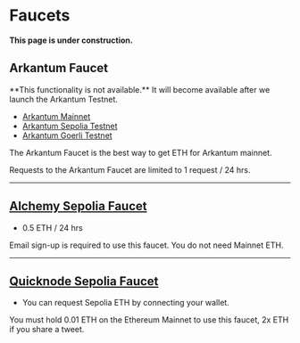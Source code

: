 
# Faucets

<Callout emoji="🚧">**This page is under construction.**</Callout>

## Arkantum Faucet

<Callout emoji="🚧">
  **This functionality is not available.** It will become available after we
  launch the Arkantum Testnet.
</Callout>

- [Arkantum Mainnet](https://faucet.arkantum.com)
- [Arkantum Sepolia Testnet](https://sepolia.faucet.arkantum.com)
- [Arkantum Goerli Testnet](https://goerli.faucet.arkantum.com)

The Arkantum Faucet is the best way to get ETH for Arkantum mainnet.

<Callout type="info" emoji="ℹ️">
  Requests to the Arkantum Faucet are limited to 1 request / 24 hrs.
</Callout>

---

## [Alchemy Sepolia Faucet](https://sepoliafaucet.com/)

- 0.5 ETH / 24 hrs

<Callout type="info" emoji="ℹ️">
  Email sign-up is required to use this faucet. You do not need Mainnet ETH.
</Callout>

---

## [Quicknode Sepolia Faucet](https://faucet.quicknode.com/ethereum/sepolia)

- You can request Sepolia ETH by connecting your wallet.

<Callout type="info" emoji="ℹ️">
  You must hold 0.01 ETH on the Ethereum Mainnet to use this faucet, 2x ETH if
  you share a tweet.
</Callout>
